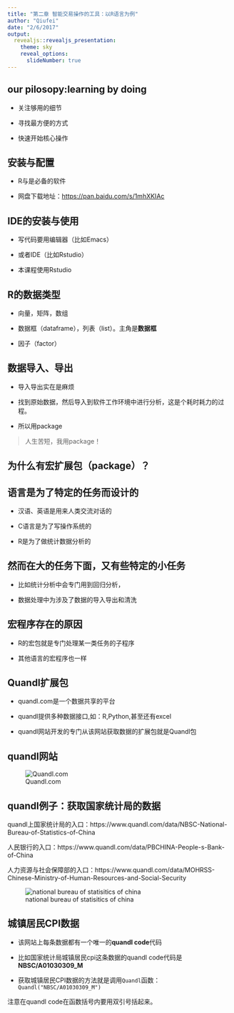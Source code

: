 ```yaml
---
title: "第二章 智能交易操作的工具：以R语言为例"
author: "Qiufei"
date: "2/6/2017"
output:
  revealjs::revealjs_presentation:
    theme: sky
    reveal_options:
      slideNumber: true
---
```



## our pilosopy:learning by doing ##

* 关注够用的细节

* 寻找最方便的方式

* 快速开始核心操作

## 安装与配置 ##

* R与是必备的软件

* 网盘下载地址：<https://pan.baidu.com/s/1mhXKIAc>


## IDE的安装与使用 ##

* 写代码要用编辑器（比如Emacs）

* 或者IDE（比如Rstudio）

* 本课程使用Rstudio

## R的数据类型 ##

* 向量，矩阵，数组

* 数据框（dataframe），列表（list）。主角是**数据框**

* 因子（factor）

## 数据导入、导出 ##

* 导入导出实在是麻烦

* 找到原始数据，然后导入到软件工作环境中进行分析，这是个耗时耗力的过程。

* 所以用package

> 人生苦短，我用package！


## 为什么有宏扩展包（package）？ ##

## 语言是为了特定的任务而设计的 ##

*  汉语、英语是用来人类交流对话的

* C语言是为了写操作系统的

* R是为了做统计数据分析的



## 然而在大的任务下面，又有些特定的小任务 ##

* 比如统计分析中会专门用到回归分析，

* 数据处理中为涉及了数据的导入导出和清洗


## 宏程序存在的原因 ##

* R的宏包就是专门处理某一类任务的子程序

* 其他语言的宏程序也一样

## Quandl扩展包 ##

* quandl.com是一个数据共享的平台

* quandl提供多种数据接口,如：R,Python,甚至还有excel

* quandl网站开发的专门从该网站获取数据的扩展包就是Quandl包


## quandl网站 ##

![Quandl.com](../pic/02-quandl.png)

## quandl例子：获取国家统计局的数据 ##


quandl上国家统计局的入口：https://www.quandl.com/data/NBSC-National-Bureau-of-Statistics-of-China

人民银行的入口：https://www.quandl.com/data/PBCHINA-People-s-Bank-of-China

人力资源与社会保障部的入口：https://www.quandl.com/data/MOHRSS-Chinese-Ministry-of-Human-Resources-and-Social-Security


![national bureau of statisitics of china](../pic/02_nbsc.png)

## 城镇居民CPI数据 ##

* 该网站上每条数据都有一个唯一的**quandl code**代码

* 比如国家统计局城镇居民cpi这条数据的quandl code代码是**NBSC/A01030309_M**


* 获取城镇居民CPI数据的方法就是调用`Quandl`函数：`Quandl("NBSC/A01030309_M")`

注意在quandl code在函数括号内要用双引号括起来。

